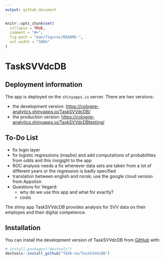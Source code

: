 ```yaml
---
output: github_document
---
```


<!-- README.md is generated from README.Rmd. Please edit that file -->

```r
knitr::opts_chunk$set(
  collapse = TRUE,
  comment = "#>",
  fig.path = "man/figures/README-",
  out.width = "100%"
)
```

# TaskSVVdcDB

## Deployment information

The app is deployed on the `shinyapps.io` server. There are two versions:

 - the development version:
 <https://cologne-analytics.shinyapps.io/TaskSVVdcDB/>
 - the production version:
 <https://cologne-analytics.shinyapps.io/TaskSVVdcDBtesting/>


## To-Do List

* fix login layer
* fix logistic regressions (maybe) and add computations of probabilities from
odds and this insigight to the app
* ROC analysis needs a fix whenever data sets are taken from a lot of different
years or the regression is badly specified
* translation between english and norsk; use the google cloud version from 
Appsilon
* Questions for Vegard:
    - why do we use this app and what for exactly?
    - costs

<!-- badges: start -->
<!-- badges: end -->

The shiny app TaskSVVdcDB provides analysis for SVV data on their employes and
their digital competence.

## Installation

You can install the development version of TaskSVVdcDB from [GitHub](https://github.com/) with:

``` r
# install.packages("devtools")
devtools::install_github("TASK-no/TaskSVVdcDB")
```

